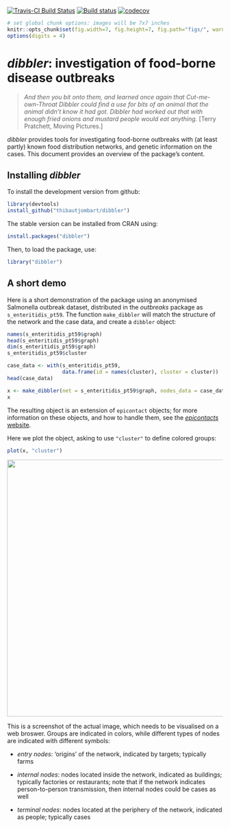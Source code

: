 [![Travis-CI Build Status](https://travis-ci.org/reconhub/dibbler.png?branch=master)](https://travis-ci.org/reconhub/dibbler)
[![Build status](https://ci.appveyor.com/api/projects/status/02rb8c5j288gg6vg/branch/master?svg=true)](https://ci.appveyor.com/project/thibautjombart/dibbler/branch/master)
[![codecov](https://codecov.io/gh/reconhub/dibbler/branch/master/graph/badge.svg)](https://codecov.io/gh/reconhub/dibbler)



```r
# set global chunk options: images will be 7x7 inches
knitr::opts_chunk$set(fig.width=7, fig.height=7, fig.path="figs/", warning=FALSE)
options(digits = 4)
```


*dibbler*: investigation of food-borne disease outbreaks
========================================================

> *And then you bit onto them, and learned once again that Cut-me-own-Throat
>   Dibbler could find a use for bits of an animal that the animal didn't know
>   it had got. Dibbler had worked out that with enough fried onions and mustard
>   people would eat anything.* [Terry Pratchett, Moving Pictures.]

*dibbler* provides tools for investigating food-borne outbreaks with (at least
partly) known food distribution networks, and genetic information on the cases.
This document provides an overview of the package's content.


Installing *dibbler*
-------------
To install the development version from github:
```r
library(devtools)
install_github("thibautjombart/dibbler")
```

The stable version can be installed from CRAN using:
```r
install.packages("dibbler")
```

Then, to load the package, use:
```r
library("dibbler")
```


A short demo
------------

Here is a short demonstration of the package using an anonymised Salmonella
outbreak dataset, distributed in the *outbreaks* package as
`s_enteritidis_pt59`. The function `make_dibbler` will match the structure of
the network and the case data, and create a `dibbler` object:
```r

names(s_enteritidis_pt59$graph)
head(s_enteritidis_pt59$graph)
dim(s_enteritidis_pt59$graph)
s_enteritidis_pt59$cluster

case_data <- with(s_enteritidis_pt59, 
                  data.frame(id = names(cluster), cluster = cluster))
head(case_data)

x <- make_dibbler(net = s_enteritidis_pt59$graph, nodes_data = case_data)
x

```


The resulting object is an extension of `epicontact` objects; for more
information on these objects, and how to handle them, see the [*epicontacts*
website](http://www.repidemicsconsortium.org/epicontacts/).

Here we plot the object, asking to use `"cluster"` to define colored groups:

```r

plot(x, "cluster")

```

<img src="https://github.com/reconhub/dibbler/raw/master/figs/plot_x.png" width="600px">

This is a screenshot of the actual image, which needs to be visualised on a web broswer.
Groups are indicated in colors, while different types of nodes are indicated with different symbols:

- *entry nodes*: 'origins' of the network, indicated by targets; typically farms

- *internal nodes*: nodes located inside the network, indicated as buildings;
   typically factories or restaurants; note that if the network indicates
   person-to-person transmission, then internal nodes could be cases as well

- *terminal nodes*: nodes located at the periphery of the network, indicated as
   people; typically cases


